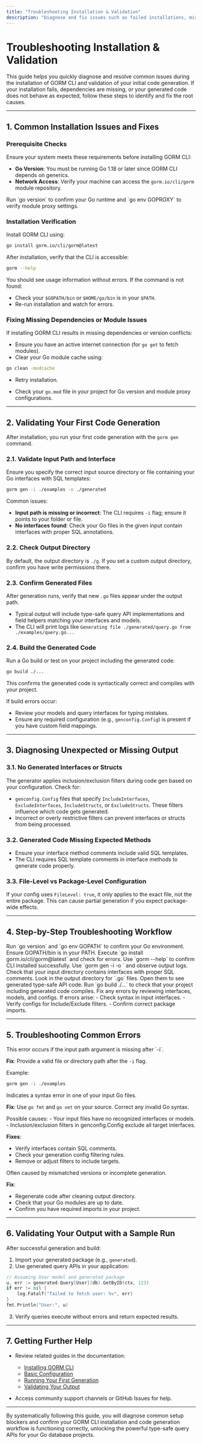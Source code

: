 ```yaml
---
title: "Troubleshooting Installation & Validation"
description: "Diagnose and fix issues such as failed installations, missing Go dependencies, or unexpected output after the first code generation. Includes validation steps to confirm correct setup."
---
```


# Troubleshooting Installation & Validation

This guide helps you quickly diagnose and resolve common issues during the installation of GORM CLI and validation of your initial code generation. If your installation fails, dependencies are missing, or your generated code does not behave as expected, follow these steps to identify and fix the root causes.

---

## 1. Common Installation Issues and Fixes

### Prerequisite Checks
Ensure your system meets these requirements before installing GORM CLI:

- **Go Version**: You must be running Go 1.18 or later since GORM CLI depends on generics.
- **Network Access**: Verify your machine can access the `gorm.io/cli/gorm` module repository.

<Tip>
Run `go version` to confirm your Go runtime and `go env GOPROXY` to verify module proxy settings.
</Tip>

### Installation Verification
Install GORM CLI using:

```bash
go install gorm.io/cli/gorm@latest
```

After installation, verify that the CLI is accessible:

```bash
gorm --help
```

You should see usage information without errors. If the command is not found:
- Check your `$GOPATH/bin` or `$HOME/go/bin` is in your `$PATH`.
- Re-run installation and watch for errors.

### Fixing Missing Dependencies or Module Issues

If installing GORM CLI results in missing dependencies or version conflicts:

- Ensure you have an active internet connection (for `go get` to fetch modules).
- Clear your Go module cache using:

```bash
go clean -modcache
```

- Retry installation.

- Check your `go.mod` file in your project for Go version and module proxy configurations.

---

## 2. Validating Your First Code Generation

After installation, you run your first code generation with the `gorm gen` command.

### 2.1. Validate Input Path and Interface
Ensure you specify the correct input source directory or file containing your Go interfaces with SQL templates:

```bash
gorm gen -i ./examples -o ./generated
```

Common issues:

- **Input path is missing or incorrect**: The CLI requires `-i` flag; ensure it points to your folder or file.
- **No interfaces found**: Check your Go files in the given input contain interfaces with proper SQL annotations.

### 2.2. Check Output Directory
By default, the output directory is `./g`. If you set a custom output directory, confirm you have write permissions there.

### 2.3. Confirm Generated Files
After generation runs, verify that new `.go` files appear under the output path.

- Typical output will include type-safe query API implementations and field helpers matching your interfaces and models.
- The CLI will print logs like `Generating file ./generated/query.go from ./examples/query.go...`

### 2.4. Build the Generated Code
Run a Go build or test on your project including the generated code:

```bash
go build ./...
```

This confirms the generated code is syntactically correct and compiles with your project.

If build errors occur:
- Review your models and query interfaces for typing mistakes.
- Ensure any required configuration (e.g., `genconfig.Config`) is present if you have custom field mappings.

---

## 3. Diagnosing Unexpected or Missing Output

### 3.1. No Generated Interfaces or Structs
The generator applies inclusion/exclusion filters during code gen based on your configuration. Check for:

- `genconfig.Config` files that specify `IncludeInterfaces`, `ExcludeInterfaces`, `IncludeStructs`, or `ExcludeStructs`. These filters influence which code gets generated.
- Incorrect or overly restrictive filters can prevent interfaces or structs from being processed.

### 3.2. Generated Code Missing Expected Methods
- Ensure your interface method comments include valid SQL templates.
- The CLI requires SQL template comments in interface methods to generate code properly.

### 3.3. File-Level vs Package-Level Configuration
If your config uses `FileLevel: true`, it only applies to the exact file, not the entire package. This can cause partial generation if you expect package-wide effects.

---

## 4. Step-by-Step Troubleshooting Workflow

<Steps>
<Step title="Verify Go Environment">
Run `go version` and `go env GOPATH` to confirm your Go environment.
Ensure GOPATH/bin is in your PATH.
</Step>
<Step title="Install GORM CLI">
Execute `go install gorm.io/cli/gorm@latest` and check for errors.
Use `gorm --help` to confirm CLI installed successfully.
</Step>
<Step title="Run Generation Command">
Use `gorm gen -i <input_path> -o <output_path>` and observe output logs.
Check that your input directory contains interfaces with proper SQL comments.
</Step>
<Step title="Check Generated Code">
Look in the output directory for `.go` files.
Open them to see generated type-safe API code.
</Step>
<Step title="Build Your Project">
Run `go build ./...` to check that your project including generated code compiles.
Fix any errors by reviewing interfaces, models, and configs.
</Step>
<Step title="Consult Logs and Fix Errors">
If errors arise:
- Check syntax in input interfaces.
- Verify configs for Include/Exclude filters.
- Confirm correct package imports.
</Step>
</Steps>

---

## 5. Troubleshooting Common Errors

<AccordionGroup title="Common Errors and Resolutions">
<Accordion title="Error: 'flag needs an argument: -i'">
This error occurs if the input path argument is missing after `-i`.

**Fix**: Provide a valid file or directory path after the `-i` flag.

Example:

```bash
gorm gen -i ./examples
```
</Accordion>

<Accordion title="Error: 'can't parse file X.go: ...'">
Indicates a syntax error in one of your input Go files.

**Fix**: Use `go fmt` and `go vet` on your source.
Correct any invalid Go syntax.
</Accordion>

<Accordion title="No generated files appear after running gorm gen">
Possible causes:
- Your input files have no recognized interfaces or models.
- Inclusion/exclusion filters in genconfig.Config exclude all target interfaces.

**Fixes**:
- Verify interfaces contain SQL comments.
- Check your generation config filtering rules.
- Remove or adjust filters to include targets.
</Accordion>

<Accordion title="Build errors referencing generated code types">
Often caused by mismatched versions or incomplete generation.

**Fix**:
- Regenerate code after cleaning output directory.
- Check that your Go modules are up to date.
- Confirm you have required imports in your project.
</Accordion>
</AccordionGroup>

---

## 6. Validating Your Output with a Sample Run

After successful generation and build:

1. Import your generated package (e.g., `generated`).
2. Use generated query APIs in your application:

```go
// Assuming User model and generated package
u, err := generated.Query[User](db).GetByID(ctx, 123)
if err != nil {
    log.Fatalf("failed to fetch user: %v", err)
}
fmt.Println("User:", u)
```

3. Verify queries execute without errors and return expected results.

---

## 7. Getting Further Help

- Review related guides in the documentation:
  - [Installing GORM CLI](../setup-requirements-installation/installing-gorm-cli.md)
  - [Basic Configuration](../initial-configuration-and-first-use/basic-configuration.md)
  - [Running Your First Generation](../initial-configuration-and-first-use/running-your-first-generation.md)
  - [Validating Your Output](../initial-configuration-and-first-use/validating-output.md)

- Access community support channels or GitHub Issues for help.


---

By systematically following this guide, you will diagnose common setup blockers and confirm your GORM CLI installation and code generation workflow is functioning correctly, unlocking the powerful type-safe query APIs for your Go database projects.
